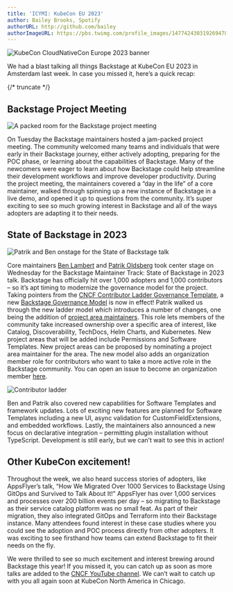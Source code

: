 ```yaml
---
title: 'ICYMI: KubeCon EU 2023'
author: Bailey Brooks, Spotify
authorURL: http://github.com/bailey
authorImageURL: https://pbs.twimg.com/profile_images/1477424303192694785/qCfN6XWW_400x400.jpg
---
```


![KubeCon CloudNativeCon Europe 2023 banner](assets/2023-04-26/Backstage_News_3-7-23_KubeCon.png)

We had a blast talking all things Backstage at KubeCon EU 2023 in Amsterdam last week. In case you missed it, here’s a quick recap:

{/* truncate */}

## Backstage Project Meeting

![A packed room for the Backstage project meeting](assets/2023-04-26/IMG_2522.png)

On Tuesday the Backstage maintainers hosted a jam-packed project meeting. The community welcomed many teams and individuals that were early in their Backstage journey, either actively adopting, preparing for the POC phase, or learning about the capabilities of Backstage. Many of the newcomers were eager to learn about how Backstage could help streamline their development workflows and improve developer productivity. During the project meeting, the maintainers covered a “day in the life” of a core maintainer, walked through spinning up a new instance of Backstage in a live demo, and opened it up to questions from the community. It’s super exciting to see so much growing interest in Backstage and all of the ways adopters are adapting it to their needs.

## State of Backstage in 2023

![Patrik and Ben onstage for the State of Backstage talk](assets/2023-04-26/IMG_0120.png)

Core maintainers [Ben Lambert](https://github.com/benjdlambert) and [Patrik Oldsberg](https://github.com/Rugvip) took center stage on Wednesday for the Backstage Maintainer Track: State of Backstage in 2023 talk. Backstage has officially hit over 1,000 adopters and 1,000 contributors – so it’s apt timing to modernize the governance model for the project. Taking pointers from the [CNCF Contributor Ladder Governance Template](https://contribute.cncf.io/maintainers/templates/), a new [Backstage Governance Model](https://github.com/backstage/community/blob/main/GOVERNANCE.md) is now in effect! Patrik walked us through the new ladder model which introduces a number of changes, one being the addition of [project area maintainers](https://github.com/backstage/community/blob/main/GOVERNANCE.md#project-area-maintainer). This role lets members of the community take increased ownership over a specific area of interest, like Catalog, Discoverability, TechDocs, Helm Charts, and Kubernetes. New project areas that will be added include Permissions and Software Templates. New project areas can be proposed by nominating a project area maintainer for the area. The new model also adds an organization member role for contributors who want to take a more active role in the Backstage community. You can open an issue to become an organization member [here](https://github.com/backstage/community/issues/new/choose).

![Contributor ladder](assets/2023-04-26/contributor_ladder.png)

Ben and Patrik also covered new capabilities for Software Templates and framework updates. Lots of exciting new features are planned for Software Templates including a new UI, async validation for CustomFieldExtensions, and embedded workflows. Lastly, the maintainers also announced a new focus on declarative integration – permitting plugin installation without TypeScript. Development is still early, but we can’t wait to see this in action!

## Other KubeCon excitement!

Throughout the week, we also heard success stories of adopters, like AppsFlyer’s talk, “How We Migrated Over 1000 Services to Backstage Using GitOps and Survived to Talk About It!” AppsFlyer has over 1,000 services and processes over 200 billion events per day – so migrating to Backstage as their service catalog platform was no small feat. As part of their migration, they also integrated GitOps and Terraform into their Backstage instance. Many attendees found interest in these case studies where you could see the adoption and POC process directly from other adopters. It was exciting to see firsthand how teams can extend Backstage to fit their needs on the fly.

We were thrilled to see so much excitement and interest brewing around Backstage this year! If you missed it, you can catch up as soon as more talks are added to the [CNCF YouTube channel](https://www.youtube.com/@cncf/featured). We can’t wait to catch up with you all again soon at KubeCon North America in Chicago.

